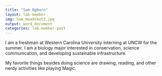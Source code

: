 ---
title: "Sam Ogburn"
layout: lab-member
img: Sam_Headshot2.jpg
output: word_document
categories: lab-member-past
---

I am a freshman at Western Carolina University interning at UNCW for the summer. I am a biology major interested in conservation, science communication, and developing sustainable infrastructure.

My favorite things besides doing science are drawing, reading, and other nerdy activities like playing Magic.

